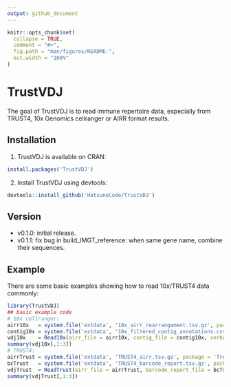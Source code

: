 ```yaml
---
output: github_document
---
```


<!-- README.md is generated from README.Rmd. Please edit that file -->

```r
knitr::opts_chunk$set(
  collapse = TRUE,
  comment = "#>",
  fig.path = "man/figures/README-",
  out.width = "100%"
)
```

# TrustVDJ

The goal of TrustVDJ is to read immune repertoire data, especially from TRUST4, 10x Genomics cellranger or AIRR format results.

## Installation

1. TrustVDJ is available on CRAN:

``` r
install.packages('TrustVDJ')
```

2. Install TrustVDJ using devtools:

``` r
devtools::install_github('HatsuneCode/TrustVDJ')
```

## Version

* v0.1.0: initial release.
* v0.1.1: fix bug in build_IMGT_reference: when same gene name, combine their sequences.

## Example

There are some basic examples showing how to read 10x/TRUST4 data commonly:

```r
library(TrustVDJ)
## basic example code
# 10x cellranger:
airr10x   = system.file('extdata', '10x_airr_rearrangement.tsv.gz', package = 'TrustVDJ')
contig10x = system.file('extdata', '10x_filtered_contig_annotations.csv.gz', package = 'TrustVDJ')
vdj10x    = Read10x(airr_file = airr10x, contig_file = contig10x, verbose = FALSE)
summary(vdj10x[,1:3])
# TRUST4:
airrTrust = system.file('extdata', 'TRUST4_airr.tsv.gz', package = 'TrustVDJ')
bcTrust   = system.file('extdata', 'TRUST4_barcode_report.tsv.gz', package = 'TrustVDJ')
vdjTrust  = ReadTrust(airr_file = airrTrust, barcode_report_file = bcTrust, verbose = FALSE)
summary(vdjTrust[,1:3])
```
